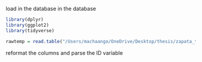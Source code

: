 
load in the database in the database
```r
library(dplyr)
library(ggplot2)
library(tidyverse)

rawtemp = read.table("/Users/machaango/OneDrive/Desktop/thesis/zapata_thesis/data/climdiv-tmpcst-v1.0.0-20241021.txt", header = FALSE)
```


reformat the columns and parse the ID variable
```r

```

